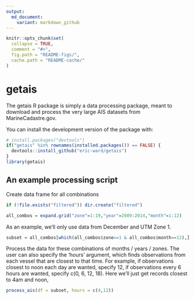 ```yaml
---
output:
  md_document:
    variant: markdown_github
---
```


<!-- README.md is generated from README.Rmd. Please edit that file -->

```r
knitr::opts_chunk$set(
  collapse = TRUE,
  comment = "#>",
  fig.path = "README-figs/",
  cache.path = "README-cache/"
)
```

# getais

The getais R package is simply a data processing package, meant to download and process the very large AIS datasets from MarineCadastre.gov. 

You can install the development version of the package with:

```r
# install.packages("devtools")
if("getais" %in% rownames(installed.packages()) == FALSE) {
  devtools::install_github("eric-ward/getais")
}
library(getais)
```
    
## An example processing script

Create data frame for all combinations

```r
if (!file.exists("filtered")) dir.create("filtered")

all_combos = expand.grid("zone"=1:19,"year"=2009:2014,"month"=1:12)
```

As an example, we'll only use data from December and UTM Zone 1.

```r
subset = all_combos[which(all_combos$zone==1 & all_combos$month==12),]
```

Process the data for these combinations of months / years / zones. The user can also specify the 'hours' argument, which finds observations from each vessel that are closest to that time. For example, if observations closest to noon each day are wanted, specify 12, if observations every 6 hours are wanted, specify c(0, 6, 12, 18). Here we'll just get records closest to 4am and noon,

```r
process_ais(df = subset, hours = c(4,12))
```


